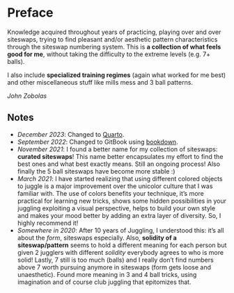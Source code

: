 # Preface {-}

Knowledge acquired throughout years of practicing, playing over and over siteswaps, trying to find pleasant and/or aesthetic pattern characteristics through the siteswap numbering system.
This is **a collection of what feels good for me**, without taking the difficulty to the extreme levels (e.g. 7+ balls).

I also include **specialized training regimes** (again what worked for me best) and other miscellaneous stuff like mills mess and 3 ball patterns.

*John Zobolas*

## Notes {-}

- *December 2023*: Changed to [Quarto](https://quarto.org/).
- *September 2022*: Changed to GitBook using [bookdown](https://bookdown.org/yihui/bookdown/).
- *November 2021*: I found a better name for my collection of siteswaps: **curated siteswaps**! This name better encapsulates my effort to find the best ones and what best exactly means. Still an ongoing process! Also finally the 5 ball siteswaps have become more stable :)
- *March 2021*: I have started realizing that using different colored objects to juggle is a major improvement over the unicolor culture that I was familiar with. The use of colors benefits your technique, it's more practical for learning new tricks, shows some hidden possibilities in your juggling exploiting a visual perspective, helps to build your own style and makes your mood better by adding an extra layer of diversity. So, I highly recommend it!
- *Somewhere in 2020*: After 10 years of Juggling, I understood this: it's all about the *form*, siteswaps especially. Also, **solidity of a siteswap/pattern** seems to hold a different meaning for each person but given 2 jugglers with different *solidity* everybody agrees to who is more solid! Lastly, 7 still is too much (balls) and I really don't find numbers above 7 worth pursuing anymore in siteswaps (form gets loose and unaesthetic). Found more meaning in 3 and 4 ball tricks, using imagination and of course club juggling that epitomizes that.
